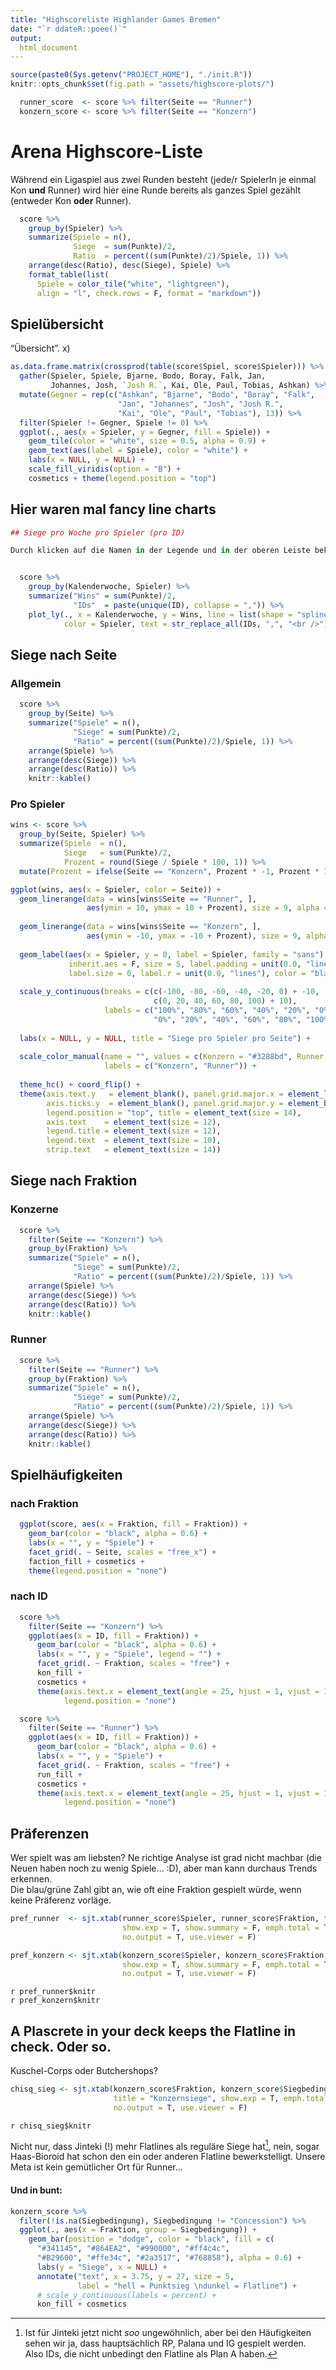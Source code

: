 ```yaml
---
title: "Highscoreliste Highlander Games Bremen"
date: "`r ddateR::poee()`"
output:
  html_document
---
```


```r
source(paste0(Sys.getenv("PROJECT_HOME"), "./init.R"))
knitr::opts_chunk$set(fig.path = "assets/highscore-plots/")

  runner_score  <- score %>% filter(Seite == "Runner")
  konzern_score <- score %>% filter(Seite == "Konzern")
```

# Arena Highscore-Liste

Während ein Ligaspiel aus zwei Runden besteht (jede/r SpielerIn je einmal Kon **und** Runner) wird hier eine Runde bereits als ganzes Spiel gezählt (entweder Kon **oder** Runner).

```r
  score %>% 
    group_by(Spieler) %>% 
    summarize(Spiele = n(),
              Siege  = sum(Punkte)/2,
              Ratio  = percent((sum(Punkte)/2)/Spiele, 1)) %>%
    arrange(desc(Ratio), desc(Siege), Spiele) %>% 
    format_table(list(
      Spiele = color_tile("white", "lightgreen"),
      align = "l", check.rows = F, format = "markdown"))
```

## Spielübersicht

"Übersicht". x)

```r
as.data.frame.matrix(crossprod(table(score$Spiel, score$Spieler))) %>% 
  gather(Spieler, Spiele, Bjarne, Bodo, Boray, Falk, Jan,
         Johannes, Josh, `Josh R.`, Kai, Ole, Paul, Tobias, Ashkan) %>% 
  mutate(Gegner = rep(c("Ashkan", "Bjarne", "Bodo", "Boray", "Falk", 
                        "Jan", "Johannes", "Josh", "Josh R.", 
                        "Kai", "Ole", "Paul", "Tobias"), 13)) %>% 
  filter(Spieler != Gegner, Spiele != 0) %>% 
  ggplot(., aes(x = Spieler, y = Gegner, fill = Spiele)) + 
    geom_tile(color = "white", size = 0.5, alpha = 0.9) +
    geom_text(aes(label = Spiele), color = "white") +
    labs(x = NULL, y = NULL) +
    scale_fill_viridis(option = "B") +
    cosmetics + theme(legend.position = "top")
```


## Hier waren mal fancy line charts

```r
## Siege pro Woche pro Spieler (pro ID)

Durch klicken auf die Namen in der Legende und in der oberen Leiste bekommt man das etwas übersichtlicher; an brauchbaren Defaults arbeite ich noch...


  score %>%
    group_by(Kalenderwoche, Spieler) %>% 
    summarize("Wins" = sum(Punkte)/2,
              "IDs"  = paste(unique(ID), collapse = ",")) %>%
    plot_ly(., x = Kalenderwoche, y = Wins, line = list(shape = "spline"),
            color = Spieler, text = str_replace_all(IDs, ",", "<br />"))
```

## Siege nach Seite

### Allgemein

```r
  score %>% 
    group_by(Seite) %>% 
    summarize("Spiele" = n(),
              "Siege" = sum(Punkte)/2,
              "Ratio" = percent((sum(Punkte)/2)/Spiele, 1)) %>%
    arrange(Spiele) %>% 
    arrange(desc(Siege)) %>%
    arrange(desc(Ratio)) %>% 
    knitr::kable()
```

### Pro Spieler

```r
wins <- score %>% 
  group_by(Seite, Spieler) %>% 
  summarize(Spiele  = n(),
            Siege   = sum(Punkte)/2,
            Prozent = round(Siege / Spiele * 100, 1)) %>% 
  mutate(Prozent = ifelse(Seite == "Konzern", Prozent * -1, Prozent * 1))

ggplot(wins, aes(x = Spieler, color = Seite)) +
  geom_linerange(data = wins[wins$Seite == "Runner", ],
                 aes(ymin = 10, ymax = 10 + Prozent), size = 9, alpha = 0.8) +
  
  geom_linerange(data = wins[wins$Seite == "Konzern", ],
                 aes(ymin = -10, ymax = -10 + Prozent), size = 9, alpha = 0.8) +
  
  geom_label(aes(x = Spieler, y = 0, label = Spieler, family = "sans"), 
             inherit.aes = F, size = 5, label.padding = unit(0.0, "lines"), 
             label.size = 0, label.r = unit(0.0, "lines"), color = "black") +
  
  scale_y_continuous(breaks = c(c(-100, -80, -60, -40, -20, 0) + -10, 
                                c(0, 20, 40, 60, 80, 100) + 10),
                     labels = c("100%", "80%", "60%", "40%", "20%", "0%",
                                "0%", "20%", "40%", "60%", "80%", "100%")) +
  
  labs(x = NULL, y = NULL, title = "Siege pro Spieler pro Seite") +
  
  scale_color_manual(name = "", values = c(Konzern = "#3288bd", Runner = "#d53e4f"),
                     labels = c("Konzern", "Runner")) +
  
  theme_hc() + coord_flip() + 
  theme(axis.text.y   = element_blank(), panel.grid.major.x = element_line(color = "gray"),
        axis.ticks.y  = element_blank(), panel.grid.major.y = element_blank(),
        legend.position = "top", title = element_text(size = 14), 
        axis.text    = element_text(size = 12),
        legend.title = element_text(size = 12),
        legend.text  = element_text(size = 10),
        strip.text   = element_text(size = 14))
```


## Siege nach Fraktion

### Konzerne

```r
  score %>% 
    filter(Seite == "Konzern") %>% 
    group_by(Fraktion) %>% 
    summarize("Spiele" = n(),
              "Siege" = sum(Punkte)/2,
              "Ratio" = percent((sum(Punkte)/2)/Spiele, 1)) %>%
    arrange(Spiele) %>% 
    arrange(desc(Siege)) %>%
    arrange(desc(Ratio)) %>% 
    knitr::kable()
```

### Runner

```r
  score %>% 
    filter(Seite == "Runner") %>% 
    group_by(Fraktion) %>% 
    summarize("Spiele" = n(),
              "Siege" = sum(Punkte)/2,
              "Ratio" = percent((sum(Punkte)/2)/Spiele, 1)) %>%
    arrange(Spiele) %>% 
    arrange(desc(Siege)) %>%
    arrange(desc(Ratio)) %>% 
    knitr::kable()
```


## Spielhäufigkeiten

### nach Fraktion

```r
  ggplot(score, aes(x = Fraktion, fill = Fraktion)) +
    geom_bar(color = "black", alpha = 0.6) +
    labs(x = "", y = "Spiele") +
    facet_grid(. ~ Seite, scales = "free_x") +
    faction_fill + cosmetics +
    theme(legend.position = "none")
```
  
### nach ID

```r
  score %>% 
    filter(Seite == "Konzern") %>% 
    ggplot(aes(x = ID, fill = Fraktion)) +
      geom_bar(color = "black", alpha = 0.6) +
      labs(x = "", y = "Spiele", legend = "") +
      facet_grid(. ~ Fraktion, scales = "free") +
      kon_fill +
      cosmetics +
      theme(axis.text.x = element_text(angle = 25, hjust = 1, vjust = 1),
            legend.position = "none")
```

```r
  score %>% 
    filter(Seite == "Runner") %>% 
    ggplot(aes(x = ID, fill = Fraktion)) +
      geom_bar(color = "black", alpha = 0.6) +
      labs(x = "", y = "Spiele") +
      facet_grid(. ~ Fraktion, scales = "free") +
      run_fill +
      cosmetics +
      theme(axis.text.x = element_text(angle = 25, hjust = 1, vjust = 1),
            legend.position = "none")
```


## Präferenzen

Wer spielt was am liebsten? Ne richtige Analyse ist grad nicht machbar (die Neuen haben noch zu wenig Spiele... :D), aber man kann durchaus Trends erkennen.  
Die blau/grüne Zahl gibt an, wie oft eine Fraktion gespielt würde, wenn keine Präferenz vorläge.

```r
pref_runner  <- sjt.xtab(runner_score$Spieler, runner_score$Fraktion, title = "Runner",
                         show.exp = T, show.summary = F, emph.total = T,
                         no.output = T, use.viewer = F)

pref_konzern <- sjt.xtab(konzern_score$Spieler, konzern_score$Fraktion, title = "Konzerne",
                         show.exp = T, show.summary = F, emph.total = T,
                         no.output = T, use.viewer = F)
```

<div class = "col2">
`r pref_runner$knitr` <br />
`r pref_konzern$knitr`
</div>


## A Plascrete in your deck keeps the Flatline in check. Oder so.
Kuschel-Corps oder Butchershops?

```r
chisq_sieg <- sjt.xtab(konzern_score$Fraktion, konzern_score$Siegbedingung,
                       title = "Konzernsiege", show.exp = T, emph.total = T,
                       no.output = T, use.viewer = F)
```

<div align = "center">
`r chisq_sieg$knitr`
</div>

Nicht nur, dass Jinteki (!) mehr Flatlines als reguläre Siege hat[^1], nein, sogar Haas-Bioroid hat schon den ein oder anderen Flatline bewerkstelligt. Unsere Meta ist kein gemütlicher Ort für Runner...

#### Und in bunt:

```r
konzern_score %>% 
  filter(!is.na(Siegbedingung), Siegbedingung != "Concession") %>% 
  ggplot(., aes(x = Fraktion, group = Siegbedingung)) + 
    geom_bar(position = "dodge", color = "black", fill = c(
      "#341145", "#864EA2", "#990000", "#ff4c4c", 
      "#B29600", "#ffe34c", "#2a3517", "#768858"), alpha = 0.6) +
      labs(y = "Siege", x = NULL) +
      annotate("text", x = 3.75, y = 27, size = 5,
               label = "hell = Punktsieg \ndunkel = Flatline") +
      # scale_y_continuous(labels = percent) +
      kon_fill + cosmetics
```

[^1]: Ist für Jinteki jetzt nicht *soo* ungewöhnlich, aber bei den Häufigkeiten sehen wir ja, dass hauptsächlich RP, Palana und IG gespielt werden. Also IDs, die nicht unbedingt den Flatline als Plan A haben.